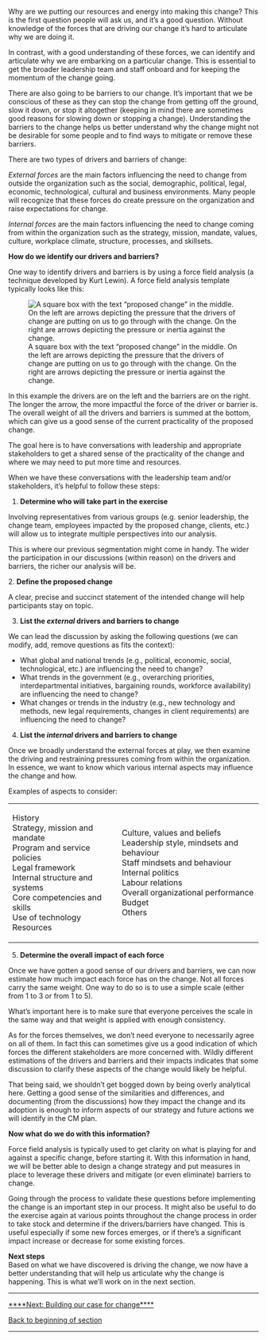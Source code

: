 Why are we putting our resources and energy into making this change? This is the first question people will ask us, and it’s a good question. Without knowledge of the forces that are driving our change it’s hard to articulate why we are doing it.

In contrast, with a good understanding of these forces, we can identify and articulate why we are embarking on a particular change. This is essential to get the broader leadership team and staff onboard and for keeping the momentum of the change going.

There are also going to be barriers to our change. It’s important that we be conscious of these as they can stop the change from getting off the ground, slow it down, or stop it altogether (keeping in mind there are sometimes good reasons for slowing down or stopping a change). Understanding the barriers to the change helps us better understand why the change might not be desirable for some people and to find ways to mitigate or remove these barriers.

There are two types of drivers and barriers of change:

''External forces'' are the main factors influencing the need to change from outside the organization such as the social, demographic, political, legal, economic, technological, cultural and business environments. Many people will recognize that these forces do create pressure on the organization and raise expectations for change.

''Internal forces'' are the main factors influencing the need to change coming from within the organization such as the strategy, mission, mandate, values, culture, workplace climate, structure, processes, and skillsets.

'''How do we identify our drivers and barriers?'''

One way to identify drivers and barriers is by using a force field analysis (a technique developed by Kurt Lewin). A force field analysis template typically looks like this:

<div class="figure">

[[File:FLC-drivers-and-barriers-2.png|A square box with the text “proposed change” in the middle. On the left are arrows depicting the pressure that the drivers of change are putting on us to go through with the change. On the right are arrows depicting the pressure or inertia against the change.]]

</div>
In this example the drivers are on the left and the barriers are on the right. The longer the arrow, the more impactful the force of the driver or barrier is. The overall weight of all the drivers and barriers is summed at the bottom, which can give us a good sense of the current practicality of the proposed change.

The goal here is to have conversations with leadership and appropriate stakeholders to get a shared sense of the practicality of the change and where we may need to put more time and resources.

When we have these conversations with the leadership team and/or stakeholders, it’s helpful to follow these steps:

# '''Determine who will take part in the exercise'''

Involving representatives from various groups (e.g. senior leadership, the change team, employees impacted by the proposed change, clients, etc.) will allow us to integrate multiple perspectives into our analysis.

This is where our previous segmentation might come in handy. The wider the participation in our discussions (within reason) on the drivers and barriers, the richer our analysis will be.

2. '''Define the proposed change'''

A clear, precise and succinct statement of the intended change will help participants stay on topic.

<ol start="3" style="list-style-type: decimal;">
<li>'''List the ''external'' drivers and barriers to change'''</li></ol>

We can lead the discussion by asking the following questions (we can modify, add, remove questions as fits the context):

* What global and national trends (e.g., political, economic, social, technological, etc.) are influencing the need to change?
* What trends in the government (e.g., overarching priorities, interdepartmental initiatives, bargaining rounds, workforce availability) are influencing the need to change?
* What changes or trends in the industry (e.g., new technology and methods, new legal requirements, changes in client requirements) are influencing the need to change?

<ol start="4" style="list-style-type: decimal;">
<li>'''List the ''internal'' drivers and barriers to change'''</li></ol>

Once we broadly understand the external forces at play, we then examine the driving and restraining pressures coming from within the organization. In essence, we want to know which various internal aspects may influence the change and how.

Examples of aspects to consider:

<table>
<tbody>
<tr>
<td>
History<br>Strategy, mission and mandate<br>Program and service policies<br>Legal framework<br>Internal structure and systems<br>Core competencies and skills<br>Use of technology<br>Resources
</td>
<td>
Culture, values and beliefs<br>Leadership style, mindsets and behaviour<br>Staff mindsets and behaviour<br>Internal politics<br>Labour relations<br>Overall organizational performance<br>Budget<br>Others
</td>
</tr>
</tbody>
</table>
<ol start="5" style="list-style-type: decimal;">
<li>'''Determine the overall impact of each force'''</li></ol>

Once we have gotten a good sense of our drivers and barriers, we can now estimate how much impact each force has on the change. Not all forces carry the same weight. One way to do so is to use a simple scale (either from 1 to 3 or from 1 to 5).

What’s important here is to make sure that everyone perceives the scale in the same way and that weight is applied with enough consistency.

As for the forces themselves, we don’t need everyone to necessarily agree on all of them. In fact this can sometimes give us a good indication of which forces the different stakeholders are more concerned with. Wildly different estimations of the drivers and barriers and their impacts indicates that some discussion to clarify these aspects of the change would likely be helpful.

That being said, we shouldn’t get bogged down by being overly analytical here. Getting a good sense of the similarities and differences, and documenting (from the discussions) how they impact the change and its adoption is enough to inform aspects of our strategy and future actions we will identify in the CM plan.

'''Now what do we do with this information?'''

Force field analysis is typically used to get clarity on what is playing for and against a specific change, before starting it. With this information in hand, we will be better able to design a change strategy and put measures in place to leverage these drivers and mitigate (or even eliminate) barriers to change.

Going through the process to validate these questions before implementing the change is an important step in our process. It might also be useful to do the exercise again at various points throughout the change process in order to take stock and determine if the drivers/barriers have changed. This is useful especially if some new forces emerges, or if there’s a significant impact increase or decrease for some existing forces.

'''Next steps'''<br />
Based on what we have discovered is driving the change, we now have a better understanding that will help us articulate why the change is happening. This is what we’ll work on in the next section.


-----

[https://articles.alpha.canada.ca/framework-for-leading-change/building-our-case-for-change/ ****Next: Building our case for change****]

[https://articles.alpha.canada.ca/framework-for-leading-change/laying-our-foundation-for-successful-change/ Back to beginning of section]


-----
